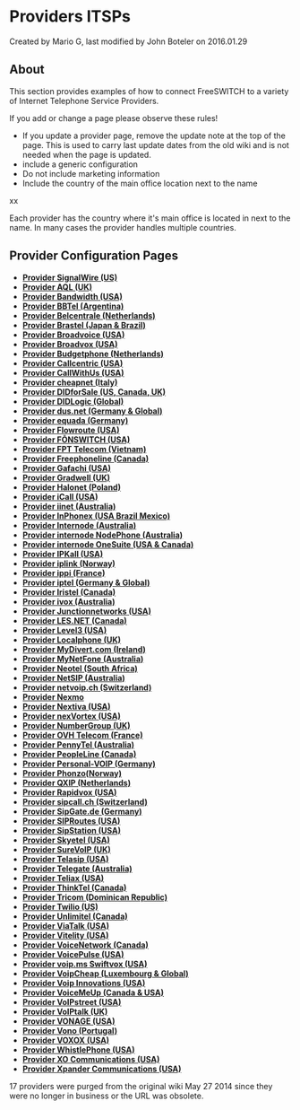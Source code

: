 
# Providers ITSPs 

 Created by  Mario G, last modified by  John Boteler on 2016.01.29

## About

This section provides examples of how to connect FreeSWITCH to a variety of Internet Telephone Service Providers.

If you add or change a page please observe these rules!

* If you update a provider page, remove the update note at the top of the page. This is used to carry last update dates from the old wiki and is not needed when the page is updated.
* include a generic configuration
* Do not include marketing information
* Include the country of the main office location next to the name

xx

Each provider has the country where it's main office is located in next to the name. In many cases the provider handles multiple countries.

## Provider Configuration Pages

* **[Provider SignalWire (US)](./20709712.mdx#-freeswitch--provider-signalwire-us-)**
* **[Provider AQL (UK)](./2883627.mdx#aqlcomhttpaqlcom)**
* **[Provider Bandwidth (USA)](./2883631.mdx#bandwidthcomhttpbandwidthcom)**
* **[Provider BBTel (Argentina)](./2883633.mdx#bbtelnet-argentina)**
* **[Provider Belcentrale (Netherlands)](./2883643.mdx#belcentralenlhttpbelcentralenl)**
* **[Provider Brastel (Japan & Brazil)](./2883645.mdx#brastelcomhttpbrastelcom)**
* **[Provider Broadvoice (USA)](./2883657.mdx#dns-srv-and-broadvoice)**
* **[Provider Broadvox (USA)](./2883699.mdx#srv-records)**
* **[Provider Budgetphone (Netherlands)](./2883666.mdx#budgetphonenlhttpwwwbudgetphonenl)**
* **[Provider Callcentric (USA)](./2883670.mdx#-freeswitch--provider-callcentric-usa-)**
* **[Provider CallWithUs (USA)](./2883680.mdx#callwithuscomhttpcallwithuscom)**
* **[Provider cheapnet (Italy)](./2883682.mdx#cheapnetithttpcheapnetit)**
* **[Provider DIDforSale (US, Canada, UK)](./2883684.mdx#didforsalecomhttpdidforsalecom)**
* **[Provider DIDLogic (Global)](./2883686.mdx#didlogiccomhttpdidlogiccom)**
* **[Provider dus.net (Germany & Global)](./2883688.mdx#dusnethttpwwwdusnet)**
* **[Provider equada (Germany)](./10289417.mdx#about)**
* **[Provider Flowroute (USA)](./2883692.mdx#flowroutecomhttpflowroutecom)**
* **[Provider FŌNSWITCH (USA)](./2883695.mdx#-freeswitch--provider-fnswitch-usa-)**
* **[Provider FPT Telecom (Vietnam)](./5046346.mdx#-freeswitch--provider-fpt-telecom-vietnam-)**
* **[Provider Freephoneline (Canada)](./2883697.mdx#dialplan-setup)**
* **[Provider Gafachi (USA)](./2883707.mdx#gafachicomhttpgafachicom)**
* **[Provider Gradwell (UK)](./2883709.mdx#gradwellcomhttpgradwellcom)**
* **[Provider Halonet (Poland)](./2883711.mdx#halonetplhttphalonetpl)**
* **[Provider iCall (USA)](./2883713.mdx#icallcomhttpicallcom)**
* **[Provider iinet (Australia)](./2883717.mdx#warning)**
* **[Provider InPhonex (USA Brazil Mexico)](./2883719.mdx#inphonexcomhttpinphonexcom)**
* **[Provider Internode (Australia)](./2883721.mdx#internodeonnethttpinternodeonnet)**
* **[Provider internode NodePhone (Australia)](./2883814.mdx#internodeonnethttpinternodeonnet)**
* **[Provider internode OneSuite (USA & Canada)](./2883819.mdx#onesuitecomhttpwwwonesuitecom)**
* **[Provider IPKall (USA)](./2883723.mdx#ipkallcomhttpipkallcom)**
* **[Provider iplink (Norway)](./2883725.mdx#iplinkcomhttpiplinkcom)**
* **[Provider ippi (France)](./2883729.mdx#ippicomhttpippicom)**
* **[Provider iptel (Germany & Global)](./2883727.mdx#iptelorghttpiptelorg)**
* **[Provider Iristel (Canada)](./2883733.mdx#iristelcomhttpiristelcom)**
* **[Provider ivox (Australia)](./2883735.mdx#for-outbound-calls-to-work)**
* **[Provider Junctionnetworks (USA)](./2883740.mdx#-freeswitch--provider-junctionnetworks-usa-)**
* **[Provider LES.NET (Canada)](./2883742.mdx#lesnethttplesnet)**
* **[Provider Level3 (USA)](./2883744.mdx#level3comhttplevel3com)**
* **[Provider Localphone (UK)](./2883746.mdx#-freeswitch--provider-localphone-uk-)**
* **[Provider MyDivert.com (Ireland)](./2883779.mdx#mydivertcomhttpwwwmydivertcom)**
* **[Provider MyNetFone (Australia)](./2883782.mdx#references)**
* **[Provider Neotel (South Africa)](./2883786.mdx#domain-ip)**
* **[Provider NetSIP (Australia)](./2883810.mdx#comments)**
* **[Provider netvoip.ch (Switzerland)](./2883812.mdx#inbound-calling)**
* **[Provider Nexmo](./Provider-Nexmo_6587737.mdx#notes)**
* **[Provider Nextiva (USA)](./2883800.mdx#troubleshooting-)**
* **[Provider nexVortex (USA)](./2883808.mdx#nexvortexcomhttpnexvortexcom)**
* **[Provider NumberGroup (UK)](./2883816.mdx#-freeswitch--provider-numbergroup-uk-)**
* **[Provider OVH Telecom (France)](./2883821.mdx#-freeswitch--provider-ovh-telecom-france-)**
* **[Provider PennyTel (Australia)](./2883823.mdx#-freeswitch--provider-pennytel-australia-)**
* **[Provider PeopleLine (Canada)](./2883827.mdx#-freeswitch--provider-peopleline-canada-)**
* **[Provider Personal-VOIP (Germany)](./2883829.mdx#-freeswitch--provider-personal-voip-germany-)**
* **[Provider Phonzo(Norway)](./2883831.mdx#-freeswitch--provider-phonzonorway-)**
* **[Provider QXIP (Netherlands)](./2883833.mdx#sample-gateway)**
* **[Provider Rapidvox (USA)](./2883835.mdx#-freeswitch--provider-rapidvox-usa-)**
* **[Provider sipcall.ch (Switzerland)](./2883838.mdx#wwwsipcallchhttpwwwsipcallch)**
* **[Provider SipGate.de (Germany)](./2883840.mdx#wwwsipgatedehttpwwwsipgatede)**
* **[Provider SIPRoutes (USA)](./2883847.mdx#-freeswitch--provider-siproutes-usa-)**
* **[Provider SipStation (USA)](./2883850.mdx#-freeswitch--provider-sipstation-usa-)**
* **[Provider Skyetel (USA)](./39419968.mdx#-or)**
* **[Provider SureVoIP (UK)](./2883852.mdx#-freeswitch--provider-surevoip-uk-)**
* **[Provider Telasip (USA)](./2883856.mdx#-freeswitch--provider-telasip-usa-)**
* **[Provider Telegate (Australia)](./2883905.mdx#-freeswitch--provider-telegate-australia-)**
* **[Provider Teliax (USA)](./2883854.mdx#-freeswitch--provider-teliax-usa-)**
* **[Provider ThinkTel (Canada)](./2883860.mdx#-freeswitch--provider-thinktel-canada-)**
* **[Provider Tricom (Dominican Republic)](./2883862.mdx#wwwtricomnethttpwwwtricomnet)**
* **[Provider Twilio (US)](./2883943.mdx#-freeswitch--provider-twilio-us-)**
* **[Provider Unlimitel (Canada)](./2883864.mdx#-freeswitch--provider-unlimitel-canada-)**
* **[Provider ViaTalk (USA)](./2883866.mdx#-freeswitch--provider-viatalk-usa-)**
* **[Provider Vitelity (USA)](./2883868.mdx#notes)**
* **[Provider VoiceNetwork (Canada)](./2883878.mdx#-freeswitch--provider-voicenetwork-canada-)**
* **[Provider VoicePulse (USA)](./2883880.mdx#voicepulse-warning)**
* **[Provider voip.ms Swiftvox (USA)](./2883894.mdx#config)**
* **[Provider VoipCheap (Luxembourg & Global)](./2883885.mdx#about-voipcheap)**
* **[Provider Voip Innovations (USA)](./2883882.mdx#inbound-calling)**
* **[Provider VoiceMeUp (Canada & USA)](./2883874.mdx#comments)**
* **[Provider VoIPstreet (USA)](./2883887.mdx#voipstreetcomhttpvoipstreetcom)**
* **[Provider VoIPtalk (UK)](./2883890.mdx#-freeswitch--provider-voiptalk-uk-)**
* **[Provider VONAGE (USA)](./2883896.mdx#-freeswitch--provider-vonage-usa-)**
* **[Provider Vono (Portugal)](./2883898.mdx#-freeswitch--provider-vono-portugal-)**
* **[Provider VOXOX (USA)](./2883858.mdx#-freeswitch--provider-voxox-usa-)**
* **[Provider WhistlePhone (USA)](./2883900.mdx#-freeswitch--provider-whistlephone-usa-)**
* **[Provider XO Communications (USA)](./3966198.mdx#-freeswitch--provider-xo-communications-usa-)**
* **[Provider Xpander Communications (USA)](./2883902.mdx#-freeswitch--provider-xpander-communications-usa-)**

17 providers were purged from the original wiki May 27 2014 since they were no longer in business or the URL was obsolete.


